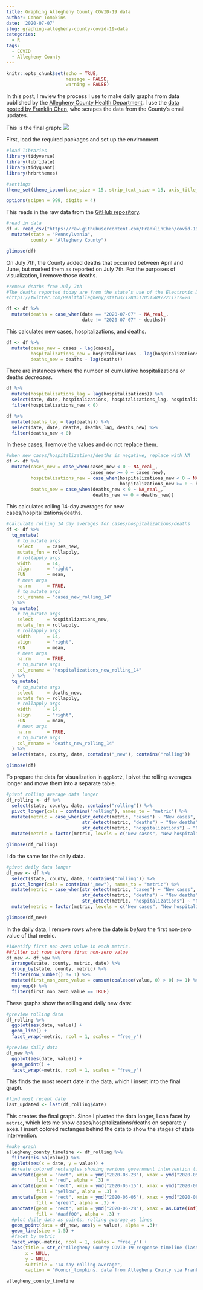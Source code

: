 ```yaml
---
title: Graphing Allegheny County COVID-19 data
author: Conor Tompkins
date: '2020-07-07'
slug: graphing-allegheny-county-covid-19-data
categories:
  - R
tags:
  - COVID
  - Allegheny County
---
```

```r
knitr::opts_chunk$set(echo = TRUE,
                      message = FALSE,
                      warning = FALSE)
```

In this post, I review the process I use to make daily graphs from data published by the [Allegheny County Health Department](https://www.alleghenycounty.us/Health-Department/Resources/COVID-19/COVID-19.aspx). I use the [data posted by Franklin Chen](https://github.com/FranklinChen/covid-19-allegheny-county), who scrapes the data from the County's email updates.

This is the final graph:
![](/post/2020-07-07-graphing-allegheny-county-covid-19-data_files/unnamed-chunk-15-1.png)

First, load the required packages and set up the environment.
```r
#load libraries
library(tidyverse)
library(lubridate)
library(tidyquant)
library(hrbrthemes)

#settings
theme_set(theme_ipsum(base_size = 15, strip_text_size = 15, axis_title_size = 15))

options(scipen = 999, digits = 4)
```

This reads in the raw data from the [GitHub repository](https://github.com/FranklinChen/covid-19-allegheny-county).
```r
#read in data
df <- read_csv("https://raw.githubusercontent.com/FranklinChen/covid-19-allegheny-county/master/covid-19-allegheny-county.csv") %>% 
  mutate(state = "Pennsylvania",
         county = "Allegheny County")

glimpse(df)
```
On July 7th, the County added deaths that occurred between April and June, but marked them as reported on July 7th. For the purposes of visualization, I remove those deaths.
```r
#remove deaths from July 7th
#The deaths reported today are from the state’s use of the Electronic Data Reporting System (EDRS) and include #deaths from April 5 – June 13, all decedents were 65 or older.
#https://twitter.com/HealthAllegheny/status/1280517051589722117?s=20

df <- df %>% 
  mutate(deaths = case_when(date == "2020-07-07" ~ NA_real_,
                            date != "2020-07-07" ~ deaths))
```

This calculates new cases, hospitalizations, and deaths.
```r
df <- df %>% 
  mutate(cases_new = cases - lag(cases),
         hospitalizations_new = hospitalizations - lag(hospitalizations),
         deaths_new = deaths - lag(deaths))
```

There are instances where the number of cumulative hospitalizations or deaths *decreases*. 
```r
df %>% 
  mutate(hospitalizations_lag = lag(hospitalizations)) %>% 
  select(date, date, hospitalizations, hospitalizations_lag, hospitalizations_new) %>% 
  filter(hospitalizations_new < 0)
```
```r
df %>% 
  mutate(deaths_lag = lag(deaths)) %>% 
  select(date, date, deaths, deaths_lag, deaths_new) %>% 
  filter(deaths_new < 0)
```
In these cases, I remove the values and do not replace them.
```r
#when new cases/hospitalizations/deaths is negative, replace with NA
df <- df %>% 
  mutate(cases_new = case_when(cases_new < 0 ~ NA_real_,
                               cases_new >= 0 ~ cases_new),
         hospitalizations_new = case_when(hospitalizations_new < 0 ~ NA_real_,
                                          hospitalizations_new >= 0 ~ hospitalizations_new),
         deaths_new = case_when(deaths_new < 0 ~ NA_real_,
                                deaths_new >= 0 ~ deaths_new))
```

This calculates rolling 14-day averages for new cases/hospitalizations/deaths.
```r
#calculate rolling 14 day averages for cases/hospitalizations/deaths
df <- df %>% 
  tq_mutate(
    # tq_mutate args
    select     = cases_new,
    mutate_fun = rollapply, 
    # rollapply args
    width      = 14,
    align      = "right",
    FUN        = mean,
    # mean args
    na.rm      = TRUE,
    # tq_mutate args
    col_rename = "cases_new_rolling_14"
  ) %>% 
  tq_mutate(
    # tq_mutate args
    select     = hospitalizations_new,
    mutate_fun = rollapply, 
    # rollapply args
    width      = 14,
    align      = "right",
    FUN        = mean,
    # mean args
    na.rm      = TRUE,
    # tq_mutate args
    col_rename = "hospitalizations_new_rolling_14"
  ) %>% 
  tq_mutate(
    # tq_mutate args
    select     = deaths_new,
    mutate_fun = rollapply, 
    # rollapply args
    width      = 14,
    align      = "right",
    FUN        = mean,
    # mean args
    na.rm      = TRUE,
    # tq_mutate args
    col_rename = "deaths_new_rolling_14"
  ) %>% 
  select(state, county, date, contains("_new"), contains("rolling"))

glimpse(df)
```
To prepare the data for visualization in `ggplot2`, I pivot the rolling averages longer and move them into a separate table.
```r
#pivot rolling average data longer
df_rolling <- df %>% 
  select(state, county, date, contains("rolling")) %>% 
  pivot_longer(cols = contains("rolling"), names_to = "metric") %>% 
  mutate(metric = case_when(str_detect(metric, "cases") ~ "New cases",
                            str_detect(metric, "deaths") ~ "New deaths",
                            str_detect(metric, "hospitalizations") ~ "New hospitalizations")) %>% 
  mutate(metric = factor(metric, levels = c("New cases", "New hospitalizations", "New deaths")))

glimpse(df_rolling)
```
I do the same for the daily data.
```r
#pivot daily data longer
df_new <- df %>% 
  select(state, county, date, !contains("rolling")) %>% 
  pivot_longer(cols = contains("_new"), names_to = "metric") %>% 
  mutate(metric = case_when(str_detect(metric, "cases") ~ "New cases",
                            str_detect(metric, "deaths") ~ "New deaths",
                            str_detect(metric, "hospitalizations") ~ "New hospitalizations")) %>% 
  mutate(metric = factor(metric, levels = c("New cases", "New hospitalizations", "New deaths")))

glimpse(df_new)
```
In the daily data, I remove rows where the date is *before* the first non-zero value of that metric.
```r
#identify first non-zero value in each metric.
##filter out rows before first non-zero value
df_new <- df_new %>% 
  arrange(state, county, metric, date) %>% 
  group_by(state, county, metric) %>% 
  filter(row_number() != 1) %>% 
  mutate(first_non_zero_value = cumsum(coalesce(value, 0) > 0) >= 1) %>% 
  ungroup() %>% 
  filter(first_non_zero_value == TRUE)
```

These graphs show the rolling and daily new data:
```r
#preview rolling data
df_rolling %>% 
  ggplot(aes(date, value)) +
  geom_line() +
  facet_wrap(~metric, ncol = 1, scales = "free_y")
```
```r
#preview daily data
df_new %>% 
  ggplot(aes(date, value)) +
  geom_point() +
  facet_wrap(~metric, ncol = 1, scales = "free_y")
```

This finds the most recent date in the data, which I insert into the final graph.
```r
#find most recent date
last_updated <- last(df_rolling$date)
```

This creates the final graph. Since I pivoted the data longer, I can facet by `metric`, which lets me show cases/hospitalizations/deaths on separate y axes. I insert colored rectanges behind the data to show the stages of state intervention.
```r
#make graph
allegheny_county_timeline <- df_rolling %>% 
  filter(!is.na(value)) %>% 
  ggplot(aes(x = date, y = value)) +
  #create colored rectangles showing various government intervention timelines
  annotate(geom = "rect", xmin = ymd("2020-03-23"), xmax = ymd("2020-05-15"), ymin = as.Date(-Inf), ymax = as.Date(Inf), 
           fill = "red", alpha = .3) +
  annotate(geom = "rect", xmin = ymd("2020-05-15"), xmax = ymd("2020-06-05"), ymin = as.Date(-Inf), ymax = as.Date(Inf), 
           fill = "yellow", alpha = .3) +
  annotate(geom = "rect", xmin = ymd("2020-06-05"), xmax = ymd("2020-06-28"), ymin = as.Date(-Inf), ymax = as.Date(Inf), 
           fill = "green", alpha = .3) +
  annotate(geom = "rect", xmin = ymd("2020-06-28"), xmax = as.Date(Inf), ymin = as.Date(-Inf), ymax = as.Date(Inf),
           fill = "#aaff00", alpha = .3) +
  #plot daily data as points, rolling average as lines
  geom_point(data = df_new, aes(y = value), alpha = .3)+
  geom_line(size = 1.5) +
  #facet by metric
  facet_wrap(~metric, ncol = 1, scales = "free_y") +
  labs(title = str_c("Allegheny County COVID-19 response timeline (last updated ", last_updated, ")"),
       x = NULL,
       y = NULL,
       subtitle = "14-day rolling average",
       caption = "@conor_tompkins, data from Allegheny County via Franklin Chen")

allegheny_county_timeline
```
